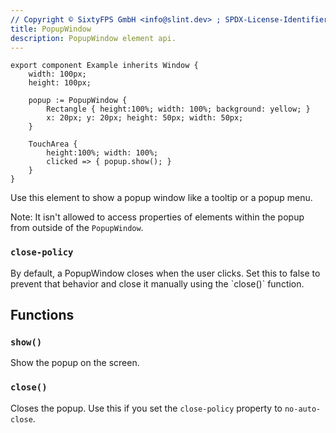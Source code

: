 ```yaml
---
// Copyright © SixtyFPS GmbH <info@slint.dev> ; SPDX-License-Identifier: MIT
title: PopupWindow
description: PopupWindow element api.
---
```



```slint playground
export component Example inherits Window {
    width: 100px;
    height: 100px;

    popup := PopupWindow {
        Rectangle { height:100%; width: 100%; background: yellow; }
        x: 20px; y: 20px; height: 50px; width: 50px;
    }

    TouchArea {
        height:100%; width: 100%;
        clicked => { popup.show(); }
    }
}
```

Use this element to show a popup window like a tooltip or a popup menu.

Note: It isn't allowed to access properties of elements within the popup from outside of the `PopupWindow`.

### `close-policy`
<SlintProperty propName="close-policy" typeName="PopupClosePolicy"/>
By default, a PopupWindow closes when the user clicks. Set this to false to prevent that behavior and close it manually using the `close()` function.

## Functions

### `show()`
Show the popup on the screen.

### `close()`
Closes the popup. Use this if you set the `close-policy` property to `no-auto-close`.
